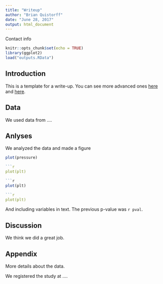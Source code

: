 ---
title: "Writeup"
author: "Brian Quistorff"
date: "June 28, 2017"
output: html_document
---

Contact info

```{r setup, include=FALSE}
knitr::opts_chunk$set(echo = TRUE)
library(ggplot2)
load("outputs.RData")
```

## Introduction
This is a template for a write-up. You can see more advanced ones [here](http://rmarkdown.rstudio.com/developer_document_templates.html) and [here](http://rmarkdown.rstudio.com/gallery.html).

## Data
We used data from ....

## Anlyses
We analyzed the data and made a figure


```{r pressure, echo=FALSE}
plot(pressure)

```{r plot, echo=FALSE}
plot(plt)

```{r plot, echo=FALSE}
plot(plt)

```{r plot, echo=FALSE}
plot(plt)
```

And including variables in text. The previous p-value was `r pval`.

## Discussion
We think we did a great job.

## Appendix
More details about the data.

We registered the study at ....
